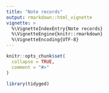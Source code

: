 ```yaml
---
title: "Note records"
output: rmarkdown::html_vignette
vignette: >
  %\VignetteIndexEntry{Note records}
  %\VignetteEngine{knitr::rmarkdown}
  %\VignetteEncoding{UTF-8}
---
```


```r
knitr::opts_chunk$set(
  collapse = TRUE,
  comment = "#>"
)
```

```r
library(tidyged)
```
